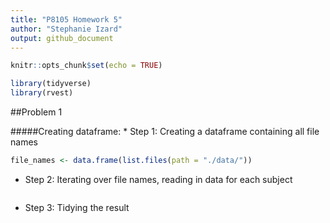 ```yaml
---
title: "P8105 Homework 5"
author: "Stephanie Izard"
output: github_document
---
```


```r
knitr::opts_chunk$set(echo = TRUE)

library(tidyverse)
library(rvest)
```

##Problem 1

#####Creating dataframe:
* Step 1: Creating a dataframe containing all file names

```r
file_names <- data.frame(list.files(path = "./data/"))
```

* Step 2: Iterating over file names, reading in data for each subject

```r


```

* Step 3: Tidying the result

```r



```


